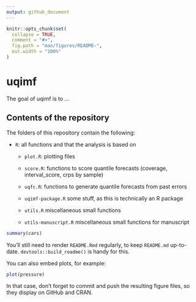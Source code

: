 ```yaml
---
output: github_document
---
```


<!-- README.md is generated from README.Rmd. Please edit that file -->

```r
knitr::opts_chunk$set(
  collapse = TRUE,
  comment = "#>",
  fig.path = "man/figures/README-",
  out.width = "100%"
)
```

# uqimf

<!-- badges: start -->
<!-- badges: end -->

The goal of uqimf is to ...

## Contents of the repository

The folders of this repository contain the following:

- `R`: all functions and that the analysis is based on

  - `plot.R`: plotting files 
  
  - `score.R`: functions to score quantile forecasts (coverage, interval_score, crps by sample)
  
  - `uqfc.R`: functions to generate quantile forecasts from past errors
  
  - `uqimf-package.R` some stuff, as this is technically an R package
  
  - `utils.R` miscellaneous small functions
  
  - `utils-manuscript.R` miscellaneous small functions for manuscript 


```r
summary(cars)
```

You'll still need to render `README.Rmd` regularly, to keep `README.md` up-to-date. `devtools::build_readme()` is handy for this.

You can also embed plots, for example:

```r
plot(pressure)
```

In that case, don't forget to commit and push the resulting figure files, so they display on GitHub and CRAN.
